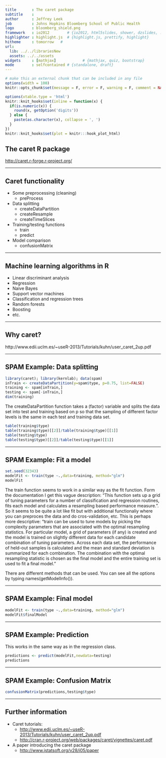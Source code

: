 ```yaml
---
title       : The caret package
subtitle    : 
author      : Jeffrey Leek
job         : Johns Hopkins Bloomberg School of Public Health
logo        : bloomberg_shield.png
framework   : io2012        # {io2012, html5slides, shower, dzslides, ...}
highlighter : highlight.js  # {highlight.js, prettify, highlight}
hitheme     : tomorrow   # 
url:
  lib: ../../librariesNew
  assets: ../../assets
widgets     : [mathjax]            # {mathjax, quiz, bootstrap}
mode        : selfcontained # {standalone, draft}
---
```



```r
# make this an external chunk that can be included in any file
options(width = 100)
knitr::opts_chunk$set(message = F, error = F, warning = F, comment = NA, fig.align = 'center', dpi = 100, tidy = F, cache.path = '.cache/', fig.path = 'fig/')

options(xtable.type = 'html')
knitr::knit_hooks$set(inline = function(x) {
  if(is.numeric(x)) {
    round(x, getOption('digits'))
  } else {
    paste(as.character(x), collapse = ', ')
  }
})
knitr::knit_hooks$set(plot = knitr:::hook_plot_html)
```

## The caret R package



[http://caret.r-forge.r-project.org/](http://caret.r-forge.r-project.org/)

---

## Caret functionality

* Some preprocessing (cleaning)
  * preProcess
* Data splitting
  * createDataPartition
  * createResample
  * createTimeSlices
* Training/testing functions
  * train
  * predict
* Model comparison
  * confusionMatrix

---

## Machine learning algorithms in R

* Linear discriminant analysis
* Regression
* Naive Bayes
* Support vector machines
* Classification and regression trees
* Random forests
* Boosting
* etc. 

---

## Why caret? 



http://www.edii.uclm.es/~useR-2013/Tutorials/kuhn/user_caret_2up.pdf


--- 

## SPAM Example: Data splitting

```r
library(caret); library(kernlab); data(spam)
inTrain <- createDataPartition(y=spam$type, p=0.75, list=FALSE) 
training <- spam[inTrain,]
testing <- spam[-inTrain,]
dim(training)
```

The createDataPartition function takes a (factor) variable and splits the data set into test and training based on p so that the sampling of different factor levels is the same in each test and training data set.

```r
table(training$type)
table(training$type)[[2]]/table(training$type)[[1]]
table(testing$type)
table(testing$type)[[2]]/table(testing$type)[[1]]
```


--- 

## SPAM Example: Fit a model

```r
set.seed(32343)
modelFit <- train(type ~.,data=training, method="glm")
modelFit
```

The train function seems to work in a similar way as the fit function. Form the documentation I get this vague description: "This function sets up a grid of tuning parameters for a number of classification and regression routines, fits each model and calculates a resampling based performance measure.". So it seems to be quite a lot like fit but with additional functionaliy where you can  preproces the data and do cros-validation, etc. This is perhaps more descriptive: "train can be used to tune models by picking the complexity parameters that are associated with the optimal resampling statistics. For particular model, a grid of parameters (if any) is created and the model is trained on slightly different data for each candidate combination of tuning parameters. Across each data set, the performance of held-out samples is calculated and the mean and standard deviation is summarized for each combination. The combination with the optimal resampling statistic is chosen as the final model and the entire training set is used to fit a final model."

There are different methods that can be used. You can see all the options by typing names(getModelInfo()).

--- 

## SPAM Example: Final model

```r
modelFit <- train(type ~.,data=training, method="glm")
modelFit$finalModel
```


--- 

## SPAM Example: Prediction

This works in the same way as in the regression class. 
```r
predictions <- predict(modelFit,newdata=testing)
predictions
```

--- 

## SPAM Example: Confusion Matrix

```r
confusionMatrix(predictions,testing$type)
```

---

## Further information

* Caret tutorials:
  * [http://www.edii.uclm.es/~useR-2013/Tutorials/kuhn/user_caret_2up.pdf](http://www.edii.uclm.es/~useR-2013/Tutorials/kuhn/user_caret_2up.pdf)
  * [http://cran.r-project.org/web/packages/caret/vignettes/caret.pdf](http://cran.r-project.org/web/packages/caret/vignettes/caret.pdf)
* A paper introducing the caret package
  * [http://www.jstatsoft.org/v28/i05/paper](http://www.jstatsoft.org/v28/i05/paper)